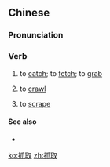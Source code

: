 ==Chinese==
{{zh-forms}}
{{zh-wp|zh:網頁抓取}}

===Pronunciation===
{{zh-pron
|m=zhuāqǔ
|cat=v
}}

===Verb===
{{zh-verb}}

# to [[catch]]; to [[fetch]]; to [[grab]]
# {{lb|zh|computing}} to [[crawl]] {{qualifier|a website}}
#: {{zh-x|請求 @&#32; Google @&#32; 重{chóng}新 抓取 您 的 網址|Ask Google to re-'''crawl''' your URLs|ref=[https://support.google.com/webmasters/answer/6065812?hl=zh-Hans]}}
# {{lb|zh|computing}} to [[scrape]] {{qualifier|a website}}

====See also====
* {{zh-l|爬蟲}}

[[ko:抓取]]
[[zh:抓取]]